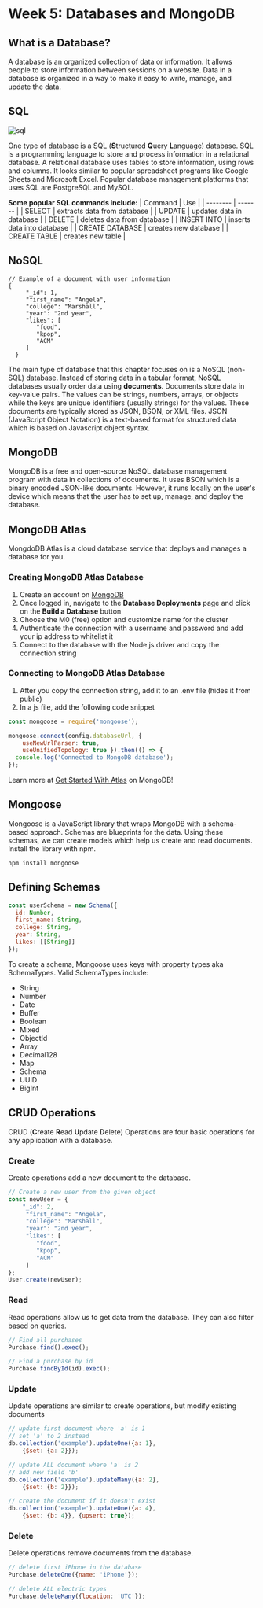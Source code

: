 # Week 5: Databases and MongoDB

## What is a Database?
A database is an organized collection of data or information. It allows people to store information between sessions on a website.
Data in a database is organized in a way to make it easy to write, manage, and update the data.

## SQL
![sql](pages/hack-school/images/sql.png)

One type of database is a SQL (**S**tructured **Q**uery **L**anguage) database. SQL is a programming language to store and process information
in a relational database. A relational database uses tables to store information, using rows and columns. It looks similar to popular spreadsheet programs
like Google Sheets and Microsoft Excel. Popular database management platforms that uses SQL are PostgreSQL and MySQL.

**Some popular SQL commands include:** 
| Command    | Use |
| -------- | ------- |
| SELECT  | extracts data from database    |
| UPDATE | updates data in database     |
| DELETE    | deletes data from database    |
| INSERT INTO   | inserts data into database    |
| CREATE DATABASE   | creates new database    |
| CREATE TABLE   | creates new table   |


## NoSQL
```
// Example of a document with user information
{
     "_id": 1,
     "first_name": "Angela",
     "college": "Marshall",
     "year": "2nd year",
     "likes": [
        "food",
        "kpop",
        "ACM"
     ]
  }
```
The main type of database that this chapter focuses on is a NoSQL (non-SQL) database. Instead of storing data in
a tabular format, NoSQL databases usually order data using **documents**. Documents store data in key-value pairs.
The values can be strings, numbers, arrays, or objects while the keys are unique identifiers (usually strings) for the values.
These documents are typically stored as JSON, BSON, or XML files. JSON (JavaScript Object Notation) is a text-based format
for structured data which is based on Javascript object syntax. 

## MongoDB
MongoDB is a free and open-source NoSQL database management program with data in collections of documents. 
It uses BSON which is a binary encoded JSON-like documents. However, it runs locally on the user's device
which means that the user has to set up, manage, and deploy the database. 

## MongoDB Atlas
MongdoDB Atlas is a cloud database service that deploys and manages a database for you.

### Creating MongoDB Atlas Database
1. Create an account on [MongoDB](https://account.mongodb.com/account/login)
2. Once logged in, navigate to the **Database Deployments** page and click on the **Build a Database** button 
3. Choose the M0 (free) option and customize name for the cluster
4. Authenticate the connection with a username and password and add your ip address to whitelist it
5. Connect to the database with the Node.js driver and copy the connection string

### Connecting to MongoDB Atlas Database
1. After you copy the connection string, add it to an .env file (hides it from public)
2. In a js file, add the following code snippet
```js copy
const mongoose = require('mongoose');

mongoose.connect(config.databaseUrl, {
    useNewUrlParser: true,
    useUnifiedTopology: true }).then(() => {
  console.log('Connected to MongoDB database');
});
```
Learn more at [Get Started With Atlas](https://www.mongodb.com/docs/atlas/getting-started/) on MongoDB!

## Mongoose
Mongoose is a JavaScript library that wraps MongoDB with a schema-based approach. Schemas are blueprints for
the data. Using these schemas, we can create models which help us create and read documents. Install
the library with npm. 
```
npm install mongoose
```

## Defining Schemas
```js copy
const userSchema = new Schema({
  id: Number,
  first_name: String,
  college: String,
  year: String,
  likes: [[String]]
});
```
To create a schema, Mongoose uses keys with property types aka SchemaTypes.
Valid SchemaTypes include: 
- String
- Number
- Date
- Buffer
- Boolean
- Mixed
- ObjectId
- Array
- Decimal128
- Map
- Schema
- UUID
- BigInt

## CRUD Operations
CRUD (**C**reate **R**ead **U**pdate **D**elete) Operations are four basic operations for any application with a database.

### Create
Create operations add a new document to the database. 
```js copy
// Create a new user from the given object
const newUser = {
    "_id": 2,
     "first_name": "Angela",
     "college": "Marshall",
     "year": "2nd year",
     "likes": [
        "food",
        "kpop",
        "ACM"
     ]
};
User.create(newUser);
```

### Read
Read operations allow us to get data from the database. They can also filter based on queries.
```js copy
// Find all purchases
Purchase.find().exec();

// Find a purchase by id
Purchase.findById(id).exec();
```

### Update
Update operations are similar to create operations, but modify existing documents
```js copy
// update first document where 'a' is 1
// set 'a' to 2 instead
db.collection('example').updateOne({a: 1},
    {$set: {a: 2}});

// update ALL document where 'a' is 2
// add new field 'b'
db.collection('example').updateMany({a: 2},
    {$set: {b: 2}});

// create the document if it doesn't exist
db.collection('example').updateOne({a: 4},
    {$set: {b: 4}}, {upsert: true});
```

### Delete
Delete operations remove documents from the database. 
```js copy
// delete first iPhone in the database
Purchase.deleteOne({name: 'iPhone'});

// delete ALL electric types
Purchase.deleteMany({location: 'UTC'});
```